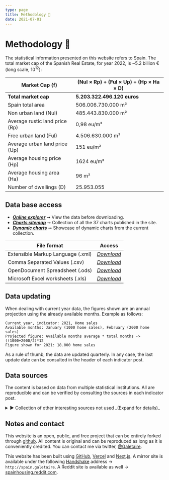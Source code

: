 ```yaml
---
type: page
title: Methodology 📓
date: 2021-07-01
---
```



# Methodology 📓

The statistical information presented on this website refers to Spain.
The total market cap of the Spanish Real Estate, for year 2022, is ~5.2 billion € (long scale, 10<sup>12</sup>):

| **Market Cap (f)** | **(Nul × Rp) + (Ful × Up) + (Hp × Ha × D)** |
| ---------- | ------------------------------------------ |
| **Total market cap** | **5.203.322.496.120 euros** |
| Spain total area | 506.006.730.000 m² |
| Non urban land (Nul) | 485.443.830.000 m² |
| Average rustic land price (Rp) | 0,98 eu/m² |
| Free urban land (Ful) | 4.506.630.000 m² |
| Average urban land price (Up) | 151 eu/m² |
| Average housing price (Hp) | 1624 eu/m² |
| Average housing area (Ha) | 96 m² |
| Number of dwellings (D) | 25.953.055 |

## Data base access

- _[**Online explorer**](docs/Stats_Es.htm)_ ➞ View the data before downloading.
- _[**Charts sitemap**](posts/sitemap)_ ➞ Collection of all the 37 charts published in the site.
- _[**Dynamic charts**](charts.html)_ ➞ Showcase of dynamic charts from the current collection.

| **File format** | **Access**|
| ----- | ----- |
| Extensible Markup Language (.xml) | _[Download](https://github.com/galetaire/spahousing/raw/main/public/docs/spain_stats_xml.xml)_ |
| Comma Separated Values (.csv) | _[Download](https://github.com/galetaire/spahousing/raw/main/public/docs/spain_stats_csv.csv)_ |
| OpenDocument Spreadsheet (.ods)   | _[Download](https://github.com/galetaire/spahousing/raw/main/public/docs/spain_stats_ods.ods)_ |
| Microsoft Excel worksheets (.xls) | _[Download](https://github.com/galetaire/spahousing/raw/main/public/docs/spain_stats_xlsx.xlsx)_ |

## Data updating

When dealing with current year data, the figures shown are an annual projection using the already available months. Example as follows:

```
Current year, indicator: 2021, Home sales
Available months: January (1000 home sales), February (2000 home sales)
Projected figure: Available months average * total months -> ((1000+2000/2)*12
Figure shown for 2021: 18.000 home sales
```

As a rule of thumb, the data are updated quarterly. In any case, the last update date can be consulted in the header of each indicator post.

## Data sources

The content is based on data from multiple statistical institutions. All are reproducible and can be verified by consulting the sources in each indicator post.

<details><summary>► Collection of other interesting sources not used _(Expand for details)_</summary>
- Global debt database, _IMF_: [Link](https://www.imf.org/external/datamapper/datasets/GDD)
- Housing Report, _Bank of Spain_: [Link](https://www.bde.es/f/webbde/SES/Secciones/Publicaciones/PublicacionesSeriadas/DocumentosOcasionales/20/Fich/do2013.pdf)
- Housing in Europe, _Eurostat_: [Link](https://ec.europa.eu/eurostat/cache/digpub/housing/index.html?lang=en)
- Local building permits, _MITMA_: [Link](https://apps.fomento.gob.es/BoletinOnline/?nivel=2&orden=10000000)
- Mortgages stats, _Asociación Hipotecaria Española_: [Link](http://www.ahe.es/bocms/sites/ahenew/estadisticas/)
- New housing stock, _MITMA_: [Link](https://www.mitma.gob.es/informacion-para-el-ciudadano/informacion-estadistica/vivienda-y-actuaciones-urbanas/estadisticas/stock-de-vivienda-nueva/estadisticas-sobre-stock-de-vivienda-nueva)
- Price of farm land, _MITMA_: [Link](https://www.mapa.gob.es/es/estadistica/temas/estadisticas-agrarias/economia/encuesta-precios-tierra/)
- Urban Atlas of Spain, _MITMA_: [Link](http://atlasau.mitma.gob.es/#bbox=-1220276,5446287,1639151,1304442&c=indicator&i=siosim.siosim012&s=2014&view=map1)
- Wage distribution, _INE_: [Link](https://www.ine.es/jaxiT3/Tabla.htm?t=28191)
</details>

## Notes and contact

This website is an open, public, and free project that can be entirely forked through [github](https://github.com/galetaire/spahousing). All content is original and can be reproduced as long as it is conveniently credited. You can contact me via twitter, [@Galetaire](https://twitter.com/Galetaire).

This website has been built using [GitHub](https://github.com/), [Vercel](https://vercel.com) and [Next.js](https://nextjs.org/). A mirror site is available under the following [Handshake](https://handshake.org/) address → ``http://spain.galetaire``. A Reddit site is available as well → [spainhousing.reddit.com](https://www.reddit.com/r/spainhousing/).
